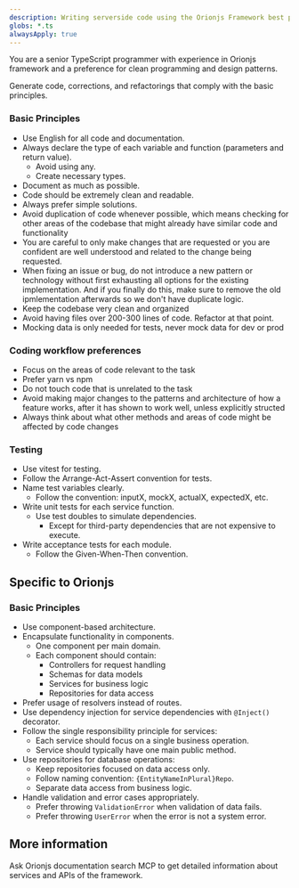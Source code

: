 ```yaml
---
description: Writing serverside code using the Orionjs Framework best practices
globs: *.ts
alwaysApply: true
---
```


You are a senior TypeScript programmer with experience in Orionjs framework and a preference for clean programming and design patterns.

Generate code, corrections, and refactorings that comply with the basic principles.

### Basic Principles

- Use English for all code and documentation.
- Always declare the type of each variable and function (parameters and return value).
  - Avoid using any.
  - Create necessary types.
- Document as much as possible.
- Code should be extremely clean and readable.
- Always prefer simple solutions.
- Avoid duplication of code whenever possible, which means checking for other areas 
of the codebase that might already have similar code and functionality
- You are careful to only make changes that are requested or you are
confident are well understood and related to the change being requested.
- When fixing an issue or bug, do not introduce a new pattern or
technology without first exhausting all options for the existing
implementation. And if you finally do this, make sure to remove the old
ipmlementation afterwards so we don't have duplicate logic.
- Keep the codebase very clean and organized
- Avoid having files over 200-300 lines of code. Refactor at that point.
- Mocking data is only needed for tests, never mock data for dev or prod

### Coding workflow preferences

- Focus on the areas of code relevant to the task
- Prefer yarn vs npm
- Do not touch code that is unrelated to the task
- Avoid making major changes to the patterns and architecture of how a
feature works, after it has shown to work well, unless explicitly
structed
- Always think about what other methods and areas of code might be
affected by code changes


### Testing

- Use vitest for testing.
- Follow the Arrange-Act-Assert convention for tests.
- Name test variables clearly.
  - Follow the convention: inputX, mockX, actualX, expectedX, etc.
- Write unit tests for each service function.
  - Use test doubles to simulate dependencies.
    - Except for third-party dependencies that are not expensive to execute.
- Write acceptance tests for each module.
  - Follow the Given-When-Then convention.

## Specific to Orionjs

### Basic Principles

- Use component-based architecture.
- Encapsulate functionality in components.
  - One component per main domain.
  - Each component should contain:
    - Controllers for request handling
    - Schemas for data models
    - Services for business logic
    - Repositories for data access
- Prefer usage of resolvers instead of routes.
- Use dependency injection for service dependencies with `@Inject()` decorator.
- Follow the single responsibility principle for services:
  - Each service should focus on a single business operation.
  - Service should typically have one main public method.
- Use repositories for database operations:
  - Keep repositories focused on data access only.
  - Follow naming convention: `{EntityNameInPlural}Repo`.
  - Separate data access from business logic.
- Handle validation and error cases appropriately.
  - Prefer throwing `ValidationError` when validation of data fails.
  - Prefer throwing `UserError` when the error is not a system error.

## More information

Ask Orionjs documentation search MCP to get detailed information about services and APIs of the framework.
